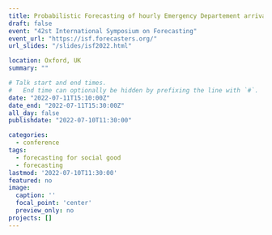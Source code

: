 ```yaml
---
title: Probabilistic Forecasting of hourly Emergency Departement arrivals
draft: false
event: "42st International Symposium on Forecasting"
event_url: "https://isf.forecasters.org/"
url_slides: "/slides/isf2022.html"

location: Oxford, UK
summary: ""

# Talk start and end times.
#   End time can optionally be hidden by prefixing the line with `#`.
date: "2022-07-11T15:10:00Z"
date_end: "2022-07-11T15:30:00Z"
all_day: false
publishdate: "2022-07-10T11:30:00"

categories:
  - conference
tags:
  - forecasting for social good
  - forecasting
lastmod: '2022-07-10T11:30:00'
featured: no
image:
  caption: ''
  focal_point: 'center'
  preview_only: no
projects: []
---
```

